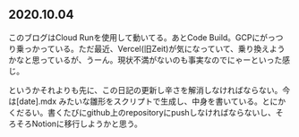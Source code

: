 ## 2020.10.04

このブログはCloud Runを使用して動いてる。あとCode Build。GCPにがっつり乗っかっている。ただ最近、Vercel(旧Zeit)が気になっていて、乗り換えようかなと思っているが、うーん。現状不満がないのも事実なのでにゃーといった感じ。

というかそれよりも先に、この日記の更新し辛さを解消しなければならない。今は[date].mdx みたいな雛形をスクリプトで生成し、中身を書いている。とにかくだるい。書くたびにgithub上のrepositoryにpushしなければならないし、そろそろNotionに移行しようかと思う。
